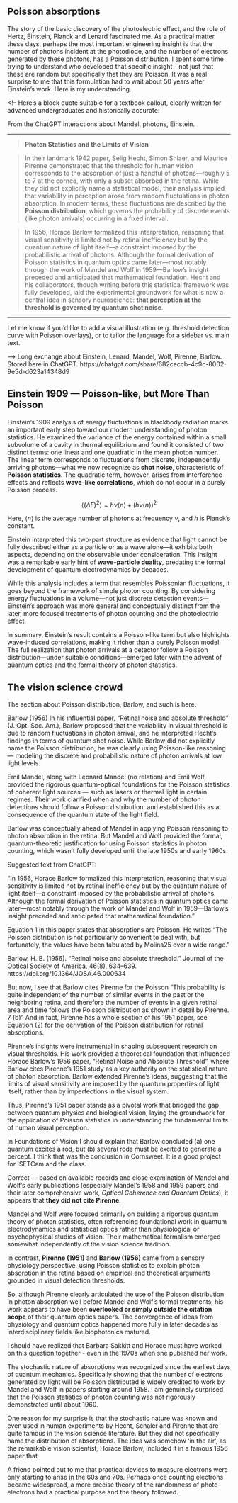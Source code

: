 ## Poisson absorptions
The story of the basic discovery of the photoelectric effect, and the role of Hertz, Einstein, Planck and Lenard fascinated me. As a practical matter these days, perhaps the most important engineering insight is that the number of photons incident at the photodiode, and the number of electrons generated by these photons, has a Poisson distribution.  I spent some time trying to understand who developed that specific insight - not just that these are random but specifically that they are Poisson.  It was a real surprise to me that this formulation had to wait about 50 years after Einstein's work.  Here is my understanding.  

<!--
Here’s a block quote suitable for a textbook callout, clearly written for advanced undergraduates and historically accurate:

From the ChatGPT interactions about Mandel, photons, Einstein.

---

> **Photon Statistics and the Limits of Vision**

> In their landmark 1942 paper, Selig Hecht, Simon Shlaer, and Maurice Pirenne demonstrated that the threshold for human vision corresponds to the absorption of just a handful of photons—roughly 5 to 7 at the cornea, with only a subset absorbed in the retina. While they did not explicitly name a statistical model, their analysis implied that variability in perception arose from random fluctuations in photon absorption. In modern terms, these fluctuations are described by the **Poisson distribution**, which governs the probability of discrete events (like photon arrivals) occurring in a fixed interval.

> In 1956, Horace Barlow formalized this interpretation, reasoning that visual sensitivity is limited not by retinal inefficiency but by the quantum nature of light itself—a constraint imposed by the probabilistic arrival of photons. Although the formal derivation of Poisson statistics in quantum optics came later—most notably through the work of Mandel and Wolf in 1959—Barlow’s insight preceded and anticipated that mathematical foundation. Hecht and his collaborators, though writing before this statistical framework was fully developed, laid the experimental groundwork for what is now a central idea in sensory neuroscience: **that perception at the threshold is governed by quantum shot noise**.

---

Let me know if you’d like to add a visual illustration (e.g. threshold detection curve with Poisson overlays), or to tailor the language for a sidebar vs. main text.

-->
Long exchange about Einstein, Lenard, Mandel, Wolf, Pirenne, Barlow.  Stored here in ChatGPT.
https://chatgpt.com/share/682ceccb-4c9c-8002-9e5d-d623a14348d9

## Einstein 1909 — Poisson-like, but More Than Poisson
Einstein’s 1909 analysis of energy fluctuations in blackbody radiation marks an important early step toward our modern understanding of photon statistics. He examined the variance of the energy contained within a small subvolume of a cavity in thermal equilibrium and found it consisted of two distinct terms: one linear and one quadratic in the mean photon number. The linear term corresponds to fluctuations from discrete, independently arriving photons—what we now recognize as **shot noise**, characteristic of **Poisson statistics**. The quadratic term, however, arises from interference effects and reflects **wave-like correlations**, which do not occur in a purely Poisson process.

$$
\langle (\Delta E)^2 \rangle = h \nu \langle n \rangle + \left( h \nu \langle n \rangle \right)^2
$$

Here, $\langle n \rangle$ is the average number of photons at frequency $\nu$, and $h$ is Planck’s constant.

Einstein interpreted this two-part structure as evidence that light cannot be fully described either as a particle or as a wave alone—it exhibits both aspects, depending on the observable under consideration. This insight was a remarkable early hint of **wave-particle duality**, predating the formal development of quantum electrodynamics by decades.

While this analysis includes a term that resembles Poissonian fluctuations, it goes beyond the framework of simple photon counting. By considering energy fluctuations in a volume—not just discrete detection events—Einstein’s approach was more general and conceptually distinct from the later, more focused treatments of photon counting and the photoelectric effect.

In summary, Einstein’s result contains a Poisson-like term but also highlights wave-induced correlations, making it richer than a purely Poisson model. The full realization that photon arrivals at a detector follow a Poisson distribution—under suitable conditions—emerged later with the advent of quantum optics and the formal theory of photon statistics.




## The vision science crowd
The section about Poisson distribution, Barlow, and such is here.

Barlow (1956)
In his influential paper, “Retinal noise and absolute threshold” (J. Opt. Soc. Am.), Barlow proposed that the variability in visual threshold is due to random fluctuations in photon arrival, and he interpreted Hecht’s findings in terms of quantum shot noise. While Barlow did not explicitly name the Poisson distribution, he was clearly using Poisson-like reasoning — modeling the discrete and probabilistic nature of photon arrivals at low light levels.

Emil Mandel, along with Leonard Mandel (no relation) and Emil Wolf, provided the rigorous quantum-optical foundations for the Poisson statistics of coherent light sources — such as lasers or thermal light in certain regimes. Their work clarified when and why the number of photon detections should follow a Poisson distribution, and established this as a consequence of the quantum state of the light field.

Barlow was conceptually ahead of Mandel in applying Poisson reasoning to photon absorption in the retina. But Mandel and Wolf provided the formal, quantum-theoretic justification for using Poisson statistics in photon counting, which wasn't fully developed until the late 1950s and early 1960s.

Suggested text from ChatGPT:

"In 1956, Horace Barlow formalized this interpretation, reasoning that visual sensitivity is limited not by retinal inefficiency but by the quantum nature of light itself—a constraint imposed by the probabilistic arrival of photons. Although the formal derivation of Poisson statistics in quantum optics came later—most notably through the work of Mandel and Wolf in 1959—Barlow’s insight preceded and anticipated that mathematical foundation."

Equation 1 in this paper states that absorptions are Poisson.  He writes "The Poisson distribution is not particularly convenient to deal with, but fortunately, the values have been tabulated by Molina25 over a wide range."

Barlow, H. B. (1956).
"Retinal noise and absolute threshold."
Journal of the Optical Society of America, 46(8), 634–639.
https://doi.org/10.1364/JOSA.46.000634

But now, I see that Barlow cites Pirenne for the Poisson "This probability is quite independent of the number of similar events in the past or the neighboring retina, and therefore the number of events in a given retinal area and time follows the Poisson distribution as shown in detail by Pirenne. 7 (b)"  And in fact, Pirenne has a whole section of his 1951 paper, see Equation (2) for the derivation of the Poisson distribution for retinal absorptions.

Pirenne's insights were instrumental in shaping subsequent research on visual thresholds. His work provided a theoretical foundation that influenced Horace Barlow's 1956 paper, "Retinal Noise and Absolute Threshold", where Barlow cites Pirenne's 1951 study as a key authority on the statistical nature of photon absorption. Barlow extended Pirenne's ideas, suggesting that the limits of visual sensitivity are imposed by the quantum properties of light itself, rather than by imperfections in the visual system.

Thus, Pirenne's 1951 paper stands as a pivotal work that bridged the gap between quantum physics and biological vision, laying the groundwork for the application of Poisson statistics in understanding the fundamental limits of human visual perception.

In Foundations of Vision I should explain that Barlow concluded (a) one quantum excites a rod, but (b) several rods must be excited to generate a percept.  I think that was the conclusion in Cornsweet.  It is a good project for ISETCam and the class.

Correct — based on available records and close examination of Mandel and Wolf’s early publications (especially Mandel's 1958 and 1959 papers and their later comprehensive work, *Optical Coherence and Quantum Optics*), it appears that **they did not cite Pirenne**.

Mandel and Wolf were focused primarily on building a rigorous quantum theory of photon statistics, often referencing foundational work in quantum electrodynamics and statistical optics rather than physiological or psychophysical studies of vision. Their mathematical formalism emerged somewhat independently of the vision science tradition.

In contrast, **Pirenne (1951)** and **Barlow (1956)** came from a sensory physiology perspective, using Poisson statistics to explain photon absorption in the retina based on empirical and theoretical arguments grounded in visual detection thresholds.

So, although Pirenne clearly articulated the use of the Poisson distribution in photon absorption well before Mandel and Wolf’s formal treatments, his work appears to have been **overlooked or simply outside the citation scope** of their quantum optics papers. The convergence of ideas from physiology and quantum optics happened more fully in later decades as interdisciplinary fields like biophotonics matured.

I should have realized that Barbara Sakkitt and Horace must have worked on this question together - even in the 1970s when she published her work.

The stochastic nature of absorptions was recognized since the earliest days of quantum mechanics. Specifically showing that the number of electrons generated by light will be Poisson distributed is widely credited to work by Mandel and Wolf in papers starting around 1958. I am genuinely surprised that the Poisson statistics of photon counting was not rigorously demonstrated until about 1960. 

One reason for my surprise is that the stochastic nature was known and even used in human experiments by Hecht, Schaler and Pirenne that are quite famous in the vision science literature.  But they did not specifically name the distribution of absorptions. The idea was somehow 'in the air', as the remarkable vision scientist, Horace Barlow, included it in a famous 1956 paper that 

A friend pointed out to me that practical devices to measure electrons were only starting to arise in the 60s and 70s. Perhaps once counting electrons became widespread, a more precise theory of the randomness of photo-electrons had a practical purpose and the theory followed.
